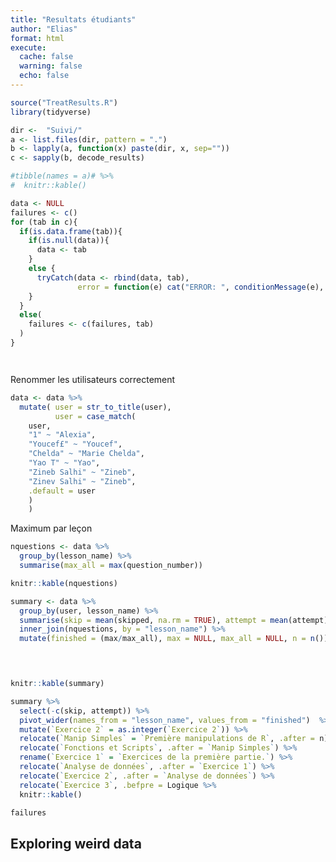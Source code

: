 ```yaml
---
title: "Resultats étudiants"
author: "Elias"
format: html
execute: 
  cache: false
  warning: false
  echo: false
---
```


<!-- Exercice 1 de Yanis Medjnoun : il manque toujours une lettre. -->

```r
source("TreatResults.R")
library(tidyverse)

dir <-  "Suivi/"
a <- list.files(dir, pattern = ".")
b <- lapply(a, function(x) paste(dir, x, sep=""))
c <- sapply(b, decode_results)

#tibble(names = a)# %>% 
#  knitr::kable()
```

```r
data <- NULL
failures <- c()
for (tab in c){
  if(is.data.frame(tab)){
    if(is.null(data)){
      data <- tab
    }
    else {
      tryCatch(data <- rbind(data, tab),
               error = function(e) cat("ERROR: ", conditionMessage(e), "\n"))
    }
  }
  else(
    failures <- c(failures, tab)
  )
}




```
Renommer les utilisateurs correctement

```r
data <- data %>% 
  mutate( user = str_to_title(user),
          user = case_match(
    user,
    "1" ~ "Alexia",
    "Youcef£" ~ "Youcef",
    "Chelda" ~ "Marie Chelda",
    "Yao T" ~ "Yao",
    "Zineb Salhi" ~ "Zineb",
    "Zinev Salhi" ~ "Zineb",
    .default = user
    )
    )
```

Maximum par leçon

```r
nquestions <- data %>%
  group_by(lesson_name) %>% 
  summarise(max_all = max(question_number))

knitr::kable(nquestions)
```


```r
summary <- data %>%
  group_by(user, lesson_name) %>%
  summarise(skip = mean(skipped, na.rm = TRUE), attempt = mean(attempt), max = (max(question_number))) %>% 
  inner_join(nquestions, by = "lesson_name") %>% 
  mutate(finished = (max/max_all), max = NULL, max_all = NULL, n = n())


  

knitr::kable(summary)
```

```r
summary %>%
  select(-c(skip, attempt)) %>% 
  pivot_wider(names_from = "lesson_name", values_from = "finished")  %>% 
  mutate(`Exercice 2` = as.integer(`Exercice 2`)) %>% 
  relocate(`Manip Simples` = `Première manipulations de R`, .after = n) %>% 
  relocate(`Fonctions et Scripts`, .after = `Manip Simples`) %>% 
  rename(`Exercice 1` = `Exercices de la première partie.`) %>% 
  relocate(`Analyse de données`, .after = `Exercice 1`) %>% 
  relocate(`Exercice 2`, .after = `Analyse de données`) %>% 
  relocate(`Exercice 3`, .befpre = Logique %>% 
  knitr::kable()
```


```r
failures
```


## Exploring weird data




